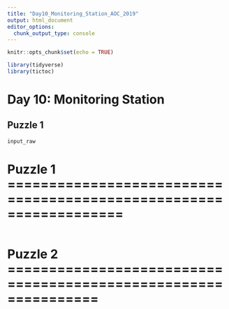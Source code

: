 ```yaml
---
title: "Day10_Monitoring_Station_AOC_2019"
output: html_document
editor_options: 
  chunk_output_type: console
---
```


```r
knitr::opts_chunk$set(echo = TRUE)

library(tidyverse)
library(tictoc)
```

# Day 10: Monitoring Station

## Puzzle 1



```r
input_raw 
```


# Puzzle 1 ==================================================================

```r

```




# Puzzle 2 ===============================================================


```r

```



